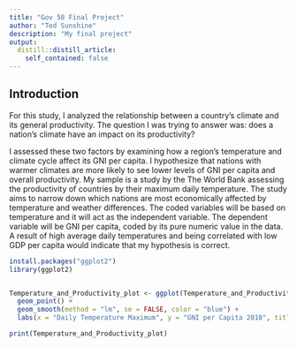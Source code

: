 ```yaml
---
title: "Gov 50 Final Project"
author: "Ted Sunshine"
description: "My final project"
output:
  distill::distill_article:
    self_contained: false
---
```


## Introduction
For this study, I analyzed the relationship between a country's climate and its general productivity. The question I was trying to answer was: does a nation's climate have an impact on its productivity?



I assessed these two factors by examining how a region’s temperature and climate cycle affect its  GNI per capita. I hypothesize that nations with warmer climates are more likely to see lower levels of GNI per capita and overall productivity. My sample is a study by the The World Bank assessing the productivity of countries by their maximum daily temperature. The study aims to narrow down which nations are most economically affected by temperature and weather differences. The coded variables will be based on temperature and it will act as the independent variable. The dependent variable will be GNI per capita, coded by its pure numeric value in the data. A result of high average daily temperatures and being correlated with low GDP per capita would indicate that my hypothesis is correct. 


```r
install.packages("ggplot2")
library(ggplot2)


Temperature_and_Productivity_plot <- ggplot(Temperature_and_Productivity, aes(x = `Daily Temperature Maximum`, y = `GNI per capita 2010`)) +
  geom_point() +
  geom_smooth(method = "lm", se = FALSE, color = "blue") + 
  labs(x = "Daily Temperature Maximum", y = "GNI per Capita 2010", title = "Scatter Plot with Trendline")

print(Temperature_and_Productivity_plot)


```